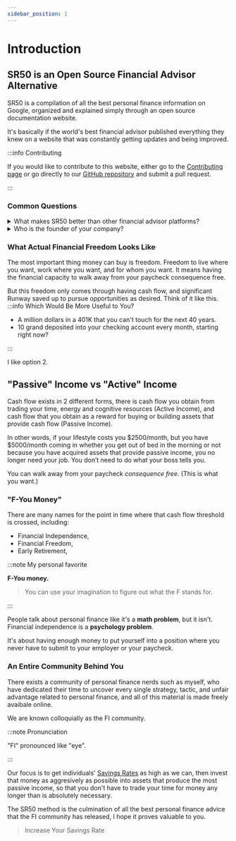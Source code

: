```yaml
---
sidebar_position: 1
---
```


# Introduction

## SR50 is an Open Source Financial Advisor Alternative

SR50 is a compilation of all the best personal finance information on Google, organized and explained simply through an open source documentation website. 

It's basically if the world's best financial advisor published everything they knew on a website that was constantly getting updates and being improved. 

:::info Contributing

If you would like to contribute to this website, either go to the [Contributing page](community/4-contributing.md) or go directly to our [GitHub repository](https://github.com/tpascarella/sr50) and submit a pull request.

:::

### Common Questions

<details>
  <summary>What makes SR50 better than other financial advisor platforms?</summary>

A few things:
- We open source everything we teach, and our educational material is constantly being updated and refined as we obtain user feedback.
- We focus on improving users' Savings Rate, as opposed to Net Worth. Savings Rate is the most important KPI in personal finance, and if you optimize for Savings Rate you can reach the same level of financial independence in just 3-5 years, as would take 35-40 years using a typical financial advisor approach.

</details>

<details>
  <summary>Who is the founder of your company?</summary>

[This guy.](https://tpascarella.github.io)

</details>

### What Actual Financial Freedom Looks Like

The most important thing money can buy is freedom. Freedom to live where you want, work where you want, and for whom you want. It means having the financial capacity to walk away from your paycheck consequence free. 

But this freedom only comes through having cash flow, and significant Runway saved up to pursue opportunities as desired. Think of it like this. 
:::info Which Would Be More Useful to You?

- A million dollars in a 401K that you can't touch for the next 40 years.
- 10 grand deposited into your checking account every month, starting right now?

:::

I like option 2.

## "Passive" Income vs "Active" Income

Cash flow exists in 2 different forms, there is cash flow you obtain from trading your time, energy and cognitive resources (Active Income), and cash flow that you obtain as a reward for buying or building assets that provide cash flow (Passive Income).

In other words, if your lifestyle costs you $2500/month, but you have $5000/month coming in whether you get out of bed in the morning or not because you have acquired assets that provide passive income, you no longer need your job. You don’t need to do what your boss tells you. 

You can walk away from your paycheck *consequence free.* (This is what you want.)

### "F-You Money"

There are many names for the point in time where that cash flow threshold is crossed, including: 

- Financial Independence, 
- Financial Freedom, 
- Early Retirement,

:::note My personal favorite

**F-You money.**

>You can use your imagination to figure out what the F stands for.

:::

People talk about personal finance like it's a **math problem**, but it isn't. Financial independence is a **psychology problem**. 

It's about having enough money to put yourself into a position where you never have to submit to your employer or your paycheck.

### An Entire Community Behind You

There exists a community of personal finance nerds such as myself, who have dedicated their time to uncover every single strategy, tactic, and unfair advantage related to personal finance, and all of this material is made freely avaibale online. 

We are known colloquially as the FI community.

:::note Pronunciation

"FI" pronounced like "eye".

:::

Our focus is to get individuals' [Savings Rates](/kpis/savings-rate.md) as high as we can, then invest that money as aggresively as possible into assets that produce the most passive income, so that you don't have to trade your time for money any longer than is absolutely necessary.

The SR50 method is the culmination of all the best personal finance advice that the FI community has released, I hope it proves valuable to you.

>Increase Your Savings Rate
